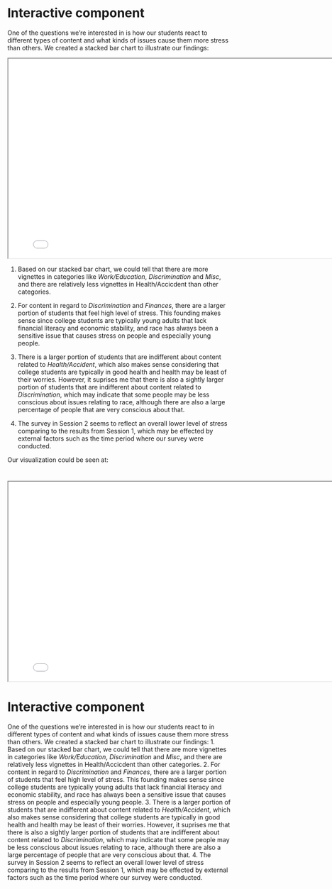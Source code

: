 # Interactive component

One of the questions we’re interested in is how our students react to different types of content and what kinds of issues cause them more stress than others. We created a stacked bar chart to illustrate our findings:

<iframe src="resources/interactive.html" width="800" height="450"></iframe>

1. Based on our stacked bar chart, we could tell that there are more vignettes in categories like *Work/Education*, *Discrimination* and *Misc*, and there are relatively less vignettes in Health/Accicdent than other categories. 

2. For content in regard to *Discrimination* and *Finances*, there are a larger portion of students that feel high level of stress. This founding makes sense since college students are typically young adults that lack financial literacy and economic stability, and race has always been a sensitive issue that causes stress on people and especially young people.

3. There is a larger portion of students that are indifferent about content related to *Health/Accident*, which also makes sense considering that college students are typically in good health and health may be least of their worries. However, it suprises me that there is also a sightly larger portion of students that are indifferent about content related to *Discrimination*, which may indicate that some people may be less conscious about issues relating to race, although there are also a large percentage of people that are very conscious about that.

4. The survey in Session 2 seems to reflect an overall lower level of stress comparing to the results from Session 1, which may be effected by external factors such as the time period where our survey were conducted. 

Our visualization could be seen at: 

<iframe src="interactive.html" width="800" height="450"></iframe>
=======
# Interactive component

One of the questions we’re interested in is how our students react to in different types of content and what kinds of issues cause them more stress than others. We created a stacked bar chart to illustrate our findings:
1. Based on our stacked bar chart, we could tell that there are more vignettes in categories like *Work/Education*, *Discrimination* and *Misc*, and there are relatively less vignettes in Health/Accicdent than other categories. 
2. For content in regard to *Discrimination* and *Finances*, there are a larger portion of students that feel high level of stress. This founding makes sense since college students are typically young adults that lack financial literacy and economic stability, and race has always been a sensitive issue that causes stress on people and especially young people.
3. There is a larger portion of students that are indifferent about content related to *Health/Accident*, which also makes sense considering that college students are typically in good health and health may be least of their worries. However, it suprises me that there is also a sightly larger portion of students that are indifferent about content related to *Discrimination*, which may indicate that some people may be less conscious about issues relating to race, although there are also a large percentage of people that are very conscious about that.
4. The survey in Session 2 seems to reflect an overall lower level of stress comparing to the results from Session 1, which may be effected by external factors such as the time period where our survey were conducted. 



